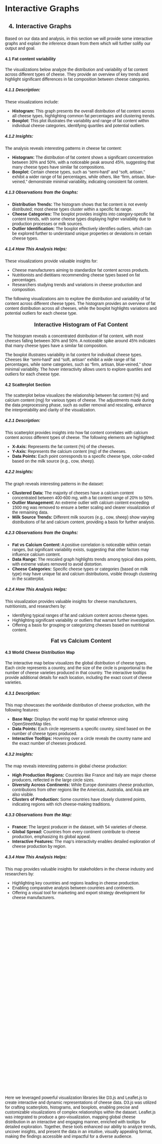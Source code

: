 # Interactive Graphs 
<html lang="en">
<head>
  <meta charset="UTF-8">
  <meta name="viewport" content="width=device-width, initial-scale=1.0">
  <title>Interactive Cheese Visualization</title>
  <script src="https://d3js.org/d3.v7.min.js"></script>
  <style>
    * {
      font-family: sans-serif;
    }
    #tooltip {
      position: absolute;
      background: white;
      border: 1px solid #ccc;
      padding: 5px;
      border-radius: 5px;
      opacity: 0;
      pointer-events: none;
    }
  </style>
</head>
<body>

<!-- Interactive Graph Section -->
<h2>4. Interactive Graphs</h2>
<p>
Based on our data and analysis, in this section we will provide some interactive graphs and explain the inference drawn from them which will further solifiy our output and goal.
</p>

<h4><b>4.1 Fat content variability</b></h4>
<p>
The visualizations below analyze the distribution and variability of fat content across different types of cheese. They provide an overview of key trends and highlight significant differences in fat composition between cheese categories.
</p>

<h5>4.1.1 Description:</h5>
<p>
These visualizations include:
</p>
<ul>
  <li><b>Histogram:</b> This graph presents the overall distribution of fat content across all cheese types, highlighting common fat percentages and clustering trends.</li>
  <li><b>Boxplot:</b> This plot illustrates the variability and range of fat content within individual cheese categories, identifying quartiles and potential outliers.</li>
</ul>

<h5>4.1.2 Insights:</h5>
<p>
The analysis reveals interesting patterns in cheese fat content:
</p>
<ul>
  <li>
    <b>Histogram:</b> The distribution of fat content shows a significant concentration between 30% and 50%, with a noticeable peak around 45%, suggesting that many cheese types have similar fat compositions.
  </li>
  <li>
    <b>Boxplot:</b> Certain cheese types, such as "semi-hard" and "soft, artisan," exhibit a wider range of fat percentages, while others, like "firm, artisan, blue-veined," demonstrate minimal variability, indicating consistent fat content.
  </li>
</ul>

<h5>4.1.3 Observations from the Graphs:</h5>
<ul>
  <li>
    <b>Distribution Trends:</b> The histogram shows that fat content is not evenly distributed; most cheese types cluster within a specific fat range.
  </li>
  <li>
    <b>Cheese Categories:</b> The boxplot provides insights into category-specific fat content trends, with some cheese types displaying higher variability due to production processes or milk sources.
  </li>
  <li>
    <b>Outlier Identification:</b> The boxplot effectively identifies outliers, which can be explored further to understand unique properties or deviations in certain cheese types.
  </li>
</ul>

<h5>4.1.4 How This Analysis Helps:</h5>
<p>
These visualizations provide valuable insights for:
</p>
<ul>
  <li>Cheese manufacturers aiming to standardize fat content across products.</li>
  <li>Nutritionists and dietitians recommending cheese types based on fat percentages.</li>
  <li>Researchers studying trends and variations in cheese production and composition.</li>
</ul>

  <!-- Text before the graphs -->
<div id="intro-text" style="margin-bottom: 20px;">
  <p>The following visualizations aim to explore the distribution and variability of fat content across different cheese types. 
  The histogram provides an overview of fat content distribution across all cheeses, while the boxplot highlights variations 
  and potential outliers for each cheese type.</p>
</div>

<!-- Histogram Section -->
<div id="fat-content-histogram-title" style="text-align: center; font-size: 18px; margin-bottom: 10px; font-weight: bold;">
  Interactive Histogram of Fat Content
</div>
<div id="fat-content-histogram"></div>
<script src="https://d3js.org/d3.v7.min.js"></script>
<script>
  // Histogram Script with Interactivity
  const fatData = [40, 50, 45, 52, 50, 12, 14, 55, 50, 45, 45, 34, 34, 34, 34, 34, 48, 33.5, 40, 45, 45, 45, 30, 46, 46, 30, 26, 8, 45, 30, 20, 54.23, 45, 25, 25, 34, 34, 34, 48, 40, 32, 43, 28.5, 22, 28, 25.22, 20, 25.5, 50, 45, 20, 43.3, 62, 50, 8, 70, 15, 39.6, 32.5, 45, 11, 45, 30, 30, 37, 54, 30, 31, 20, 43.3, 21, 50, 45, 60, 35, 25, 7, 45, 75, 40, 30, 40, 45, 27, 10, 45, 46, 50, 8, 45, 45, 20, 55, 48, 30, 26, 60, 22, 50, 45, 34.2, 45, 50, 45, 27, 50, 12, 45, 24, 45, 12, 33, 26, 28, 28, 45, 55, 40, 45, 45, 14, 5, 45, 45, 51, 14, 60, 40, 48, 15, 35, 28, 32, 38, 50, 45, 50, 26, 40, 25, 50, 27, 50, 49, 45, 30, 20, 48, 45, 45, 30, 50, 42, 48, 45, 48, 45, 34, 29.8, 50, 23, 45, 50, 45, 36, 40, 35, 50, 48, 35, 45, 27, 45, 40, 13, 50, 22, 31, 60, 12, 12, 50, 50, 45, 21, 45, 50, 37, 45, 30, 25.8, 25.4, 18.4, 26, 20.8, 50, 50, 28, 50, 60, 50, 25, 40, 50, 45, 45, 40, 50, 55, 50, 40, 45, 27, 27, 40, 45, 40, 72.7, 45, 45, 0, 30.5, 33, 18.3, 32.3, 45, 40.5, 45, 45, 60, 45, 30, 40, 45, 8, 45, 34.4, 45, 51, 48, 25, 17, 18.2, 14, 36, 48, 45, 7.8];

  const margin1 = {top: 30, right: 30, bottom: 50, left: 50},
        width1 = 600 - margin1.left - margin1.right,
        height1 = 400 - margin1.top - margin1.bottom;

  const svg1 = d3.select("#fat-content-histogram")
    .append("svg")
    .attr("width", width1 + margin1.left + margin1.right)
    .attr("height", height1 + margin1.top + margin1.bottom)
    .append("g")
    .attr("transform", `translate(${margin1.left},${margin1.top})`);

  const x1 = d3.scaleLinear().domain([d3.min(fatData), d3.max(fatData)]).range([0, width1]);
  svg1.append("g").attr("transform", `translate(0,${height1})`).call(d3.axisBottom(x1));

  const histogram = d3.histogram().value(d => d).domain(x1.domain()).thresholds(x1.ticks(20));
  const bins = histogram(fatData);

  const y1 = d3.scaleLinear().domain([0, d3.max(bins, d => d.length)]).range([height1, 0]);
  svg1.append("g").call(d3.axisLeft(y1));

  const tooltip1 = d3.select("#fat-content-histogram")
    .append("div")
    .style("opacity", 0)
    .style("position", "absolute")
    .style("background", "white")
    .style("border", "1px solid #ccc")
    .style("padding", "5px")
    .style("border-radius", "5px");

  svg1.selectAll("rect")
    .data(bins)
    .enter()
    .append("rect")
    .attr("x", d => x1(d.x0) + 1)
    .attr("y", d => y1(d.length))
    .attr("width", d => x1(d.x1) - x1(d.x0) - 1)
    .attr("height", d => height1 - y1(d.length))
    .style("fill", "#69b3a2")
    .on("mouseover", function(event, d) {
      tooltip1.style("opacity", 1)
        .html(`Range: ${d.x0.toFixed(1)} - ${d.x1.toFixed(1)}<br>Count: ${d.length}`)
        .style("left", (event.pageX + 10) + "px")
        .style("top", (event.pageY - 20) + "px");
      d3.select(this).style("fill", "#4CAF50");
    })
    .on("mouseout", function() {
      tooltip1.style("opacity", 0);
      d3.select(this).style("fill", "#69b3a2");
    });
</script>

<div id="histogram-analysis" style="margin-top: 10px;">
  <p>The histogram reveals a concentrated distribution of fat content, with most cheeses falling between 30% and 50%. 
  A noticeable spike around 45% indicates that many cheese types have a similar fat composition.</p>
</div>

<!-- Boxplot Section -->
<div id="fat-content-boxplot"></div>
<script src="https://d3js.org/d3.v7.min.js"></script>
<script>
  // Boxplot Code (unchanged)
</script>

<div id="boxplot-analysis" style="margin-top: 10px;">
  <p>The boxplot illustrates variability in fat content for individual cheese types. Cheeses like "semi-hard" and "soft, artisan" 
  exhibit a wide range of fat percentages, while some categories, such as "firm, artisan, blue-veined," show minimal variability. 
  The hover interactivity allows users to explore quartiles and outliers for each cheese type.</p>
</div>








<div id="fat-content-boxplot"></div>
<script src="https://d3js.org/d3.v7.min.js"></script>
<script>
  const cheeseData = [
  { type: "firm", fat: [45] },
  { type: "firm, artisan", fat: [31] },
  { type: "firm, artisan, blue-veined", fat: [34] },
  { type: "firm, artisan, brined", fat: [0] },
  { type: "fresh firm", fat: [20.8] },
  { type: "fresh firm, artisan", fat: [45,45] },
  { type: "fresh firm, soft-ripened", fat: [7] },
  { type: "fresh soft", fat: [25.22,45,46,24,12,40] },
  { type: "fresh soft, artisan", fat: [45,40,22,45,22,25.4,18.2,14] },
  { type: "fresh soft, hard, artisan", fat: [8] },
  { type: "fresh soft, soft-ripened", fat: [60] },
  { type: "fresh soft, whey", fat: [40] },
  { type: "hard", fat: [45,34,34,35,48,49,48,30,25,45,45,30.5,33,18.3,32.3,40,34.4] },
  { type: "hard, artisan", fat: [45,52,34,34,34,34,34,54.23,45,32,62,30,30,50,40,51,48,45,40,48,45,40,45,51,36,48] },
  { type: "hard, artisan, processed", fat: [7.8] },
  { type: "hard, processed", fat: [26] },
  { type: "hard, semi-hard", fat: [26] },
  { type: "hard, whey", fat: [30] },
  { type: "semi-firm, artisan", fat: [45,55] },
  { type: "semi-hard", fat: [40,14,40,46,46,20,15,39.6,32.5,25,34.2,48,50,45,50,30,17] },
  { type: "semi-hard, artisan", fat: [48,50,33,45,30,29.8,50,50,35,50,50,50,45,18.4,50,50,40,45,40.5,45,8] },
  { type: "semi-hard, artisan, smear-ripened", fat: [45,45] },
  { type: "semi-hard, blue-veined", fat: [8] },
  { type: "semi-hard, brined", fat: [45] },
  { type: "semi-hard, processed", fat: [50] },
  { type: "semi-hard, soft-ripened", fat: [55] },
  { type: "semi-soft", fat: [12,33.5,48,28,25.5,50,45,50,8,50,14,50,40,72.7,45,45] },
  { type: "semi-soft, artisan", fat: [25,45,11,40,45,20,45,45,28,5,40,23,40,45,25] },
  { type: "semi-soft, artisan, brined", fat: [50,45] },
  { type: "semi-soft, artisan, soft-ripened", fat: [26] },
  { type: "semi-soft, blue-veined", fat: [50,27] },
  { type: "semi-soft, brined", fat: [25,45] },
  { type: "semi-soft, firm", fat: [30] },
  { type: "semi-soft, processed", fat: [30,43,31,45] },
  { type: "semi-soft, smear-ripened", fat: [50,42] },
  { type: "semi-soft, soft-ripened", fat: [45,13,28] },
  { type: "semi-soft, whey", fat: [20,27,36] },
  { type: "soft", fat: [55,20,45,43.3,21,45,12,35,32,38,50,50,25,50,50,30,20,45,50,45] },
  { type: "soft, artisan", fat: [45,28.5,20,50,75,22,45,45,45,45,14,40,15,45,45,48,45,50,45,45,45,48] },
  { type: "soft, artisan, blue-veined", fat: [34,45,50] },
  { type: "soft, artisan, brined", fat: [45] },
  { type: "soft, artisan, smear-ripened", fat: [12] },
  { type: "soft, artisan, soft-ripened", fat: [10,27,28,45,35,12,27] },
  { type: "soft, blue-veined", fat: [43.3,30,37,54,60,60,37,40,60] },
  { type: "soft, brined", fat: [21,55] },
  { type: "soft, processed", fat: [60,45] },
  { type: "soft, semi-soft, artisan", fat: [50] },
  { type: "soft, semi-soft, soft-ripened", fat: [50] },
  { type: "soft, soft-ripened", fat: [70,30,30,60,26,28,27,27,26] },
  { type: "NA", fat: [25.8] }
];

  const boxData = cheeseData.map(d => {
    const sorted = d.fat.sort(d3.ascending);
    const q1 = d3.quantile(sorted, 0.25);
    const median = d3.quantile(sorted, 0.5);
    const q3 = d3.quantile(sorted, 0.75);
    const iqr = q3 - q1;
    const lowerFence = q1 - 1.5 * iqr;
    const upperFence = q3 + 1.5 * iqr;
    return {
      type: d.type,
      q1,
      median,
      q3,
      lowerFence,
      upperFence,
    };
  });

  const margin = { top: 30, right: 30, bottom: 100, left: 50 },
        width = 700 - margin.left - margin.right,
        height = 400 - margin.top - margin.bottom;

  const svg = d3.select("#fat-content-boxplot")
    .append("svg")
    .attr("width", width + margin.left + margin.right)
    .attr("height", height + margin.top + margin.bottom)
    .append("g")
    .attr("transform", `translate(${margin.left},${margin.top})`);

  const x = d3.scaleBand()
    .domain(boxData.map(d => d.type))
    .range([0, width])
    .padding(0.2);

  const y = d3.scaleLinear()
    .domain([0, d3.max(boxData, d => d.upperFence)])
    .range([height, 0]);

  svg.append("g")
    .attr("transform", `translate(0,${height})`)
    .call(d3.axisBottom(x))
    .selectAll("text")
    .attr("transform", "rotate(-45)")
    .style("text-anchor", "end");

  svg.append("g").call(d3.axisLeft(y));

  const tooltip = d3.select("#fat-content-boxplot")
    .append("div")
    .style("opacity", 0)
    .style("position", "absolute")
    .style("background", "white")
    .style("border", "1px solid #ccc")
    .style("padding", "5px")
    .style("border-radius", "5px");

  boxData.forEach(d => {
    const center = x(d.type) + x.bandwidth() / 2;

    // Vertical line (whisker)
    svg.append("line")
      .attr("x1", center)
      .attr("x2", center)
      .attr("y1", y(d.lowerFence))
      .attr("y2", y(d.upperFence))
      .style("stroke", "black");

    // Box
    svg.append("rect")
      .attr("x", x(d.type))
      .attr("y", y(d.q3))
      .attr("width", x.bandwidth())
      .attr("height", y(d.q1) - y(d.q3))
      .style("fill", "#69b3a2")
      .on("mouseover", function(event) {
        tooltip.style("opacity", 1)
          .html(`Type: ${d.type}<br>Q1: ${d.q1}<br>Median: ${d.median}<br>Q3: ${d.q3}`)
          .style("left", (event.pageX + 10) + "px")
          .style("top", (event.pageY - 20) + "px");
        d3.select(this).style("fill", "#4CAF50");
      })
      .on("mouseout", function() {
        tooltip.style("opacity", 0);
        d3.select(this).style("fill", "#69b3a2");
      });
  });

  // Title
  svg.append("text")
    .attr("x", width / 2)
    .attr("y", -10)
    .attr("text-anchor", "middle")
    .style("font-size", "16px")
    .style("font-family", "Arial")
    .text("Fat Content by Cheese Type");
</script>





<!-- Scatterplot Section -->


<!-- Interactive Graph Section -->
<h4><b>4.2 Scatterplot Section</b></h4>
<p>
The scatterplot below visualizes the relationship between fat content (%) and calcium content (mg) for various types of cheese. The adjustments made during the data preprocessing phase, such as outlier removal and rescaling, enhance the interpretability and clarity of the visualization.
</p>

<h5>4.2.1 Description:</h5>
<p>
This scatterplot provides insights into how fat content correlates with calcium content across different types of cheese. The following elements are highlighted:
</p>
<ul>
  <li><b>X-Axis:</b> Represents the fat content (%) of the cheeses.</li>
  <li><b>Y-Axis:</b> Represents the calcium content (mg) of the cheeses.</li>
  <li><b>Data Points:</b> Each point corresponds to a specific cheese type, color-coded based on the milk source (e.g., cow, sheep).</li>
</ul>

<h5>4.2.2 Insights:</h5>
<p>
The graph reveals interesting patterns in the dataset:
</p>
<ul>
  <li>
    <b>Clustered Data:</b> The majority of cheeses have a calcium content concentrated between 400-600 mg, with a fat content range of 20% to 50%.
  </li>
  <li>
    <b>Outlier Management:</b> An extreme outlier with calcium content exceeding 1500 mg was removed to ensure a better scaling and clearer visualization of the remaining data.
  </li>
  <li>
    <b>Milk Source Trends:</b> Different milk sources (e.g., cow, sheep) show varying distributions of fat and calcium content, providing a basis for further analysis.
  </li>
</ul>

<h5>4.2.3 Observations from the Graphs:</h5>
<ul>
  <li>
    <b>Fat vs Calcium Content:</b> A positive correlation is noticeable within certain ranges, but significant variability exists, suggesting that other factors may influence calcium content.
  </li>
  <li>
    <b>Data Range:</b> The rescaled graph highlights trends among typical data points, with extreme values removed to avoid distortion.
  </li>
  <li>
    <b>Cheese Categories:</b> Specific cheese types or categories (based on milk type) may have unique fat and calcium distributions, visible through clustering in the scatterplot.
  </li>
</ul>

<h5>4.2.4 How This Analysis Helps:</h5>
<p>
This visualization provides valuable insights for cheese manufacturers, nutritionists, and researchers by:
</p>
<ul>
  <li>Identifying typical ranges of fat and calcium content across cheese types.</li>
  <li>Highlighting significant variability or outliers that warrant further investigation.</li>
  <li>Offering a basis for grouping or categorizing cheeses based on nutritional content.</li>
</ul>


<div id="fat-vs-calcium-scatterplot-title" style="text-align: center; font-size: 18px; margin-bottom: 10px; font-weight: bold;">
  Fat vs Calcium Content
</div>
<div id="fat-vs-calcium-scatterplot"></div>
<script>

  console.log("Script is running. scatter plot"); // Debugging step 1
  const scatterData = [
  {
    "cheese": "Abbaye de Belval",
    "fat_content": 40,
    "calcium_content": 469,
    "milk": "cow"
  },
  {
    "cheese": "Abbaye du Mont des Cats",
    "fat_content": 50,
    "calcium_content": 469,
    "milk": "cow"
  },
  {
    "cheese": "Abertam",
    "fat_content": 45,
    "calcium_content": 469,
    "milk": "sheep"
  },
  {
    "cheese": "Acorn",
    "fat_content": 52,
    "calcium_content": 469,
    "milk": "sheep"
  },
  {
    "cheese": "Adelost",
    "fat_content": 50,
    "calcium_content": 469,
    "milk": "cow"
  },
  {
    "cheese": "ADL Brick Cheese",
    "fat_content": 12,
    "calcium_content": 469,
    "milk": "cow"
  },
  {
    "cheese": "ADL Mild Cheddar",
    "fat_content": 14,
    "calcium_content": 469,
    "milk": "cow"
  },
  {
    "cheese": "Affidelice au Chablis",
    "fat_content": 55,
    "calcium_content": 26,
    "milk": "cow"
  },
  {
    "cheese": "Aisy Cendre",
    "fat_content": 50,
    "calcium_content": 469,
    "milk": "cow"
  },
  {
    "cheese": "Allgauer Emmentaler",
    "fat_content": 45,
    "calcium_content": 469,
    "milk": "cow"
  },
  {
    "cheese": "Allium Piper",
    "fat_content": 45,
    "calcium_content": 469,
    "milk": "goat"
  },
  {
    "cheese": "Alma Vorarlberger Alpkäse (3-5 months)",
    "fat_content": 34,
    "calcium_content": 469,
    "milk": "cow"
  },
  {
    "cheese": "Alma Vorarlberger Alpkäse (6-9 months)",
    "fat_content": 34,
    "calcium_content": 469,
    "milk": "cow"
  },
  {
    "cheese": "Alma Vorarlberger Bergkäse (10 months)",
    "fat_content": 34,
    "calcium_content": 469,
    "milk": "cow"
  },
  {
    "cheese": "Alma Vorarlberger Bergkäse (12 months)",
    "fat_content": 34,
    "calcium_content": 469,
    "milk": "cow"
  },
  {
    "cheese": "Alma Vorarlberger Bergkäse (6 months)",
    "fat_content": 34,
    "calcium_content": 469,
    "milk": "cow"
  },
  {
    "cheese": "Alps Rebel",
    "fat_content": 48,
    "calcium_content": 469,
    "milk": "cow"
  },
  {
    "cheese": "Alta Badia",
    "fat_content": 33.5,
    "calcium_content": 469,
    "milk": "cow"
  },
  {
    "cheese": "Alverca",
    "fat_content": 40,
    "calcium_content": 469,
    "milk": "goat, sheep"
  },
  {
    "cheese": "Amarelo de Beira Baixa",
    "fat_content": 45,
    "calcium_content": 469,
    "milk": "goat, sheep"
  },
  {
    "cheese": "Ami du Chambertin",
    "fat_content": 45,
    "calcium_content": 469,
    "milk": "cow"
  },
  {
    "cheese": "Amou",
    "fat_content": 45,
    "calcium_content": 469,
    "milk": "sheep"
  },
  {
    "cheese": "Amul Emmental",
    "fat_content": 46,
    "calcium_content": 488,
    "milk": "cow"
  },
  {
    "cheese": "Amul Gouda",
    "fat_content": 46,
    "calcium_content": 492,
    "milk": "cow"
  },
  {
    "cheese": "Amul Pizza Mozzarella Cheese",
    "fat_content": 30,
    "calcium_content": 492,
    "milk": "cow"
  },
  {
    "cheese": "Amul Processed Cheese",
    "fat_content": 26,
    "calcium_content": 343,
    "milk": "cow, water buffalo"
  },
  {
    "cheese": "Anari",
    "fat_content": 8,
    "calcium_content": 469,
    "milk": "goat, sheep"
  },
  {
    "cheese": "Anneau du Vic-Bilh",
    "fat_content": 45,
    "calcium_content": 469,
    "milk": "goat"
  },
  {
    "cheese": "Anthotyro",
    "fat_content": 30,
    "calcium_content": 318,
    "milk": "goat, sheep"
  },
  {
    "cheese": "Anthotyro Fresco",
    "fat_content": 20,
    "calcium_content": 469,
    "milk": "goat, sheep"
  },
  {
    "cheese": "Appleby's Double Gloucester",
    "fat_content": 54.23,
    "calcium_content": 469,
    "milk": "cow"
  },
  {
    "cheese": "Ardi Gasna",
    "fat_content": 45,
    "calcium_content": 469,
    "milk": "sheep"
  },
  {
    "cheese": "Ardrahan",
    "fat_content": 25,
    "calcium_content": 469,
    "milk": "cow"
  },
  {
    "cheese": "Aromes au Gene de Marc",
    "fat_content": 25,
    "calcium_content": 469,
    "milk": "cow, goat"
  },
  {
    "cheese": "Arådalen",
    "fat_content": 34,
    "calcium_content": 469,
    "milk": "cow"
  },
  {
    "cheese": "Asiago DOP",
    "fat_content": 34,
    "calcium_content": 469,
    "milk": "cow"
  },
  {
    "cheese": "Asiago d’Allevo DOP",
    "fat_content": 34,
    "calcium_content": 469,
    "milk": "cow"
  },
  {
    "cheese": "Asiago Pressato DOP",
    "fat_content": 48,
    "calcium_content": 469,
    "milk": "cow"
  },
  {
    "cheese": "Autun",
    "fat_content": 40,
    "calcium_content": 469,
    "milk": "cow, goat"
  },
  {
    "cheese": "Avonlea Clothbound Cheddar",
    "fat_content": 32,
    "calcium_content": 469,
    "milk": "cow"
  },
  {
    "cheese": "Baby Swiss",
    "fat_content": 43,
    "calcium_content": 469,
    "milk": "cow"
  },
  {
    "cheese": "Baguette Laonnaise",
    "fat_content": 28.5,
    "calcium_content": 469,
    "milk": "cow"
  },
  {
    "cheese": "Baladi",
    "fat_content": 22,
    "calcium_content": 469,
    "milk": "cow, goat, sheep"
  },
  {
    "cheese": "Baluchon",
    "fat_content": 28,
    "calcium_content": 469,
    "milk": "cow"
  },
  {
    "cheese": "Barambah Organics Marinated Feta",
    "fat_content": 25.22,
    "calcium_content": 469,
    "milk": "cow"
  },
  {
    "cheese": "Barberey",
    "fat_content": 20,
    "calcium_content": 469,
    "milk": "cow"
  },
  {
    "cheese": "Basils Original Rauchkäse",
    "fat_content": 25.5,
    "calcium_content": 700,
    "milk": "cow"
  },
  {
    "cheese": "Baskeriu",
    "fat_content": 50,
    "calcium_content": 469,
    "milk": "sheep"
  },
  {
    "cheese": "Bassigny au porto",
    "fat_content": 45,
    "calcium_content": 469,
    "milk": "cow"
  },
  {
    "cheese": "Batzos",
    "fat_content": 20,
    "calcium_content": 469,
    "milk": "goat, sheep"
  },
  {
    "cheese": "Bavaria blu",
    "fat_content": 43.3,
    "calcium_content": 450,
    "milk": "cow"
  },
  {
    "cheese": "Bavarian Bergkase",
    "fat_content": 62,
    "calcium_content": 469,
    "milk": "cow"
  },
  {
    "cheese": "Beaumont",
    "fat_content": 50,
    "calcium_content": 469,
    "milk": "cow"
  },
  {
    "cheese": "Beemster 2% Milk",
    "fat_content": 8,
    "calcium_content": 469,
    "milk": "cow"
  },
  {
    "cheese": "Belletoile",
    "fat_content": 70,
    "calcium_content": 469,
    "milk": "cow"
  },
  {
    "cheese": "Bergues",
    "fat_content": 15,
    "calcium_content": 469,
    "milk": "cow"
  },
  {
    "cheese": "Bettine Bleu",
    "fat_content": 39.6,
    "calcium_content": 469,
    "milk": "goat"
  },
  {
    "cheese": "Bianco",
    "fat_content": 32.5,
    "calcium_content": 725,
    "milk": "cow"
  },
  {
    "cheese": "Bica de Queijo",
    "fat_content": 45,
    "calcium_content": 469,
    "milk": "cow, goat, sheep"
  },
  {
    "cheese": "Bijou",
    "fat_content": 11,
    "calcium_content": 469,
    "milk": "goat"
  },
  {
    "cheese": "Bishop Kennedy",
    "fat_content": 45,
    "calcium_content": 469,
    "milk": "cow"
  },
  {
    "cheese": "Blenda",
    "fat_content": 30,
    "calcium_content": 469,
    "milk": "cow, sheep"
  },
  {
    "cheese": "Bleu de Laqueuille",
    "fat_content": 30,
    "calcium_content": 469,
    "milk": "cow"
  },
  {
    "cheese": "Bleubry",
    "fat_content": 37,
    "calcium_content": 469,
    "milk": "cow"
  },
  {
    "cheese": "Blu Della Casera",
    "fat_content": 54,
    "calcium_content": 469,
    "milk": "cow, sheep"
  },
  {
    "cheese": "Boeren-Leidse met sleutels",
    "fat_content": 30,
    "calcium_content": 469,
    "milk": "cow"
  },
  {
    "cheese": "Boivin Marbled Cheddar",
    "fat_content": 31,
    "calcium_content": 469,
    "milk": "cow"
  },
  {
    "cheese": "Bonchester",
    "fat_content": 20,
    "calcium_content": 469,
    "milk": "cow"
  },
  {
    "cheese": "Bonifaz",
    "fat_content": 43.3,
    "calcium_content": 430,
    "milk": "cow"
  },
  {
    "cheese": "Bonne Bouche",
    "fat_content": 21,
    "calcium_content": 469,
    "milk": "goat"
  },
  {
    "cheese": "Bougon",
    "fat_content": 50,
    "calcium_content": 469,
    "milk": "goat"
  },
  {
    "cheese": "Boulette d'Avesnes",
    "fat_content": 45,
    "calcium_content": 469,
    "milk": "cow"
  },
  {
    "cheese": "Boursin",
    "fat_content": 60,
    "calcium_content": 469,
    "milk": "cow"
  },
  {
    "cheese": "Bra Duro DOP",
    "fat_content": 35,
    "calcium_content": 469,
    "milk": "cow"
  },
  {
    "cheese": "Braudostur",
    "fat_content": 25,
    "calcium_content": 469,
    "milk": "cow"
  },
  {
    "cheese": "Breakfast Cheese",
    "fat_content": 7,
    "calcium_content": 90,
    "milk": "cow"
  },
  {
    "cheese": "Brie de Melun",
    "fat_content": 45,
    "calcium_content": 469,
    "milk": "cow"
  },
  {
    "cheese": "Brillat-Savarin",
    "fat_content": 75,
    "calcium_content": 469,
    "milk": "cow"
  },
  {
    "cheese": "Brin",
    "fat_content": 40,
    "calcium_content": 469,
    "milk": "cow"
  },
  {
    "cheese": "Brise du Matin",
    "fat_content": 30,
    "calcium_content": 469,
    "milk": "cow"
  },
  {
    "cheese": "Brocciu",
    "fat_content": 40,
    "calcium_content": 469,
    "milk": "goat, sheep"
  },
  {
    "cheese": "Bruder Basil",
    "fat_content": 45,
    "calcium_content": 469,
    "milk": "cow"
  },
  {
    "cheese": "Brunost",
    "fat_content": 27,
    "calcium_content": 360,
    "milk": "cow, goat"
  },
  {
    "cheese": "Bucheret",
    "fat_content": 10,
    "calcium_content": 469,
    "milk": "goat"
  },
  {
    "cheese": "Buchette d'Anjou",
    "fat_content": 45,
    "calcium_content": 469,
    "milk": "goat"
  },
  {
    "cheese": "Burgos",
    "fat_content": 46,
    "calcium_content": 469,
    "milk": "cow, sheep"
  },
  {
    "cheese": "Butterkase",
    "fat_content": 50,
    "calcium_content": 469,
    "milk": "cow"
  },
  {
    "cheese": "Buttermilk Blue",
    "fat_content": 8,
    "calcium_content": 469,
    "milk": "cow"
  },
  {
    "cheese": "Buxton Blue",
    "fat_content": 45,
    "calcium_content": 469,
    "milk": "cow"
  },
  {
    "cheese": "Bûchette à la Sarriette",
    "fat_content": 45,
    "calcium_content": 469,
    "milk": "goat"
  },
  {
    "cheese": "Cacio De Roma®",
    "fat_content": 20,
    "calcium_content": 469,
    "milk": "sheep"
  },
  {
    "cheese": "Cacio di Bosco al Tartufo",
    "fat_content": 55,
    "calcium_content": 469,
    "milk": "cow, sheep"
  },
  {
    "cheese": "Caerphilly",
    "fat_content": 48,
    "calcium_content": 469,
    "milk": "cow"
  },
  {
    "cheese": "Camembert des Camarades",
    "fat_content": 30,
    "calcium_content": 469,
    "milk": "cow"
  },
  {
    "cheese": "Caprano",
    "fat_content": 26,
    "calcium_content": 469,
    "milk": "goat"
  },
  {
    "cheese": "Caprice des Dieux",
    "fat_content": 60,
    "calcium_content": 469,
    "milk": "cow"
  },
  {
    "cheese": "Caravane",
    "fat_content": 22,
    "calcium_content": 469,
    "milk": "camel"
  },
  {
    "cheese": "Carrot Rebel",
    "fat_content": 50,
    "calcium_content": 469,
    "milk": "cow"
  },
  {
    "cheese": "Casciotta di Urbino",
    "fat_content": 45,
    "calcium_content": 469,
    "milk": "cow, sheep"
  },
  {
    "cheese": "Castelmagno",
    "fat_content": 34.2,
    "calcium_content": 4768,
    "milk": "cow, goat, sheep"
  },
  {
    "cheese": "Castelo Branco",
    "fat_content": 45,
    "calcium_content": 469,
    "milk": "goat, sheep"
  },
  {
    "cheese": "Cave Rebel",
    "fat_content": 50,
    "calcium_content": 469,
    "milk": "cow"
  },
  {
    "cheese": "Cendre d'Olivet",
    "fat_content": 45,
    "calcium_content": 469,
    "milk": "cow"
  },
  {
    "cheese": "Cendré des Prés",
    "fat_content": 27,
    "calcium_content": 469,
    "milk": "cow"
  },
  {
    "cheese": "Chaumes",
    "fat_content": 50,
    "calcium_content": 469,
    "milk": "cow"
  },
  {
    "cheese": "Chavroux",
    "fat_content": 12,
    "calcium_content": 469,
    "milk": "goat"
  },
  {
    "cheese": "Chevrotin des Aravis",
    "fat_content": 45,
    "calcium_content": 469,
    "milk": "goat"
  },
  {
    "cheese": "Chèvre des neiges",
    "fat_content": 24,
    "calcium_content": 469,
    "milk": "cow, goat"
  },
  {
    "cheese": "Civray",
    "fat_content": 45,
    "calcium_content": 469,
    "milk": "goat"
  },
  {
    "cheese": "ColoRouge",
    "fat_content": 12,
    "calcium_content": 469,
    "milk": "cow"
  },
  {
    "cheese": "Colston Bassett Stilton",
    "fat_content": 33,
    "calcium_content": 469,
    "milk": "cow"
  },
  {
    "cheese": "Comox Brie",
    "fat_content": 26,
    "calcium_content": 469,
    "milk": "cow"
  },
  {
    "cheese": "Comox Camembert",
    "fat_content": 28,
    "calcium_content": 469,
    "milk": "cow"
  },
  {
    "cheese": "Comtomme",
    "fat_content": 28,
    "calcium_content": 469,
    "milk": "cow"
  },
  {
    "cheese": "Cooleney",
    "fat_content": 45,
    "calcium_content": 469,
    "milk": "cow"
  },
  {
    "cheese": "Coquetdale",
    "fat_content": 55,
    "calcium_content": 469,
    "milk": "cow"
  },
  {
    "cheese": "Corleggy",
    "fat_content": 40,
    "calcium_content": 469,
    "milk": "goat"
  },
  {
    "cheese": "Cornish Pepper",
    "fat_content": 45,
    "calcium_content": 469,
    "milk": "cow"
  },
  {
    "cheese": "Cotherstone",
    "fat_content": 45,
    "calcium_content": 469,
    "milk": "cow"
  },
  {
    "cheese": "Cougar Gold",
    "fat_content": 14,
    "calcium_content": 469,
    "milk": "cow"
  },
  {
    "cheese": "Cracked Pepper Chevre",
    "fat_content": 5,
    "calcium_content": 469,
    "milk": "goat"
  },
  {
    "cheese": "Crayeux de Roncq",
    "fat_content": 45,
    "calcium_content": 469,
    "milk": "cow"
  },
  {
    "cheese": "Cream Havarti",
    "fat_content": 45,
    "calcium_content": 469,
    "milk": "cow"
  },
  {
    "cheese": "Cremig Extra Würzig, Bergkäse Aus Dem Schweizer Jura",
    "fat_content": 51,
    "calcium_content": 469,
    "milk": "cow"
  },
  {
    "cheese": "Cremont",
    "fat_content": 14,
    "calcium_content": 469,
    "milk": "cow, goat"
  },
  {
    "cheese": "CréMonté",
    "fat_content": 60,
    "calcium_content": 469,
    "milk": "cow"
  },
  {
    "cheese": "Cure Nantais",
    "fat_content": 40,
    "calcium_content": 469,
    "milk": "cow"
  },
  {
    "cheese": "Curworthy",
    "fat_content": 48,
    "calcium_content": 469,
    "milk": "cow"
  },
  {
    "cheese": "La Bonaparte",
    "fat_content": 28,
    "calcium_content": 469,
    "milk": "cow"
  },
  {
    "cheese": "La Sauvagine",
    "fat_content": 32,
    "calcium_content": 469,
    "milk": "cow"
  },
  {
    "cheese": "La Sauvagine Réserve",
    "fat_content": 38,
    "calcium_content": 469,
    "milk": "cow"
  },
  {
    "cheese": "La Serena",
    "fat_content": 50,
    "calcium_content": 469,
    "milk": "sheep"
  },
  {
    "cheese": "La Taupiniere",
    "fat_content": 45,
    "calcium_content": 469,
    "milk": "goat"
  },
  {
    "cheese": "Lajta",
    "fat_content": 50,
    "calcium_content": 469,
    "milk": "cow"
  },
  {
    "cheese": "Le Brebiou",
    "fat_content": 26,
    "calcium_content": 469,
    "milk": "sheep"
  },
  {
    "cheese": "Le Brin",
    "fat_content": 40,
    "calcium_content": 469,
    "milk": "cow"
  },
  {
    "cheese": "Le Cendrillon",
    "fat_content": 25,
    "calcium_content": 469,
    "milk": "goat"
  },
  {
    "cheese": "Le Chevrot",
    "fat_content": 50,
    "calcium_content": 469,
    "milk": "goat"
  },
  {
    "cheese": "Le Double Joie",
    "fat_content": 27,
    "calcium_content": 469,
    "milk": "cow, goat"
  },
  {
    "cheese": "Le Fium Orbo",
    "fat_content": 50,
    "calcium_content": 469,
    "milk": "goat, sheep"
  },
  {
    "cheese": "Le Gruyère AOP",
    "fat_content": 49,
    "calcium_content": 469,
    "milk": "cow"
  },
  {
    "cheese": "Le Lacandou",
    "fat_content": 45,
    "calcium_content": 469,
    "milk": "sheep"
  },
  {
    "cheese": "Leafield",
    "fat_content": 48,
    "calcium_content": 469,
    "milk": "sheep"
  },
  {
    "cheese": "Lebbene",
    "fat_content": 45,
    "calcium_content": 469,
    "milk": "goat, sheep"
  },
  {
    "cheese": "Lemon Myrtle Chevre",
    "fat_content": 45,
    "calcium_content": 469,
    "milk": "goat"
  },
  {
    "cheese": "Leyden",
    "fat_content": 30,
    "calcium_content": 469,
    "milk": "cow"
  },
  {
    "cheese": "Liliputas",
    "fat_content": 50,
    "calcium_content": 469,
    "milk": "cow"
  },
  {
    "cheese": "Limburger",
    "fat_content": 42,
    "calcium_content": 497,
    "milk": "cow"
  },
  {
    "cheese": "Little Rydings",
    "fat_content": 48,
    "calcium_content": 469,
    "milk": "sheep"
  },
  {
    "cheese": "Llanglofan Farmhouse",
    "fat_content": 45,
    "calcium_content": 469,
    "milk": "cow"
  },
  {
    "cheese": "Loch Arthur Farmhouse",
    "fat_content": 48,
    "calcium_content": 469,
    "milk": "cow"
  },
  {
    "cheese": "Maasdam",
    "fat_content": 45,
    "calcium_content": 469,
    "milk": "cow"
  },
  {
    "cheese": "Magna",
    "fat_content": 34,
    "calcium_content": 469,
    "milk": "cow"
  },
  {
    "cheese": "Maisie's Kebbuck",
    "fat_content": 29.8,
    "calcium_content": 469,
    "milk": "cow"
  },
  {
    "cheese": "Malvern",
    "fat_content": 50,
    "calcium_content": 469,
    "milk": "sheep"
  },
  {
    "cheese": "Mamirolle",
    "fat_content": 23,
    "calcium_content": 469,
    "milk": "cow"
  },
  {
    "cheese": "Mandolin",
    "fat_content": 45,
    "calcium_content": 469,
    "milk": "cow"
  },
  {
    "cheese": "Mango Rebel",
    "fat_content": 50,
    "calcium_content": 469,
    "milk": "cow"
  },
  {
    "cheese": "Manon",
    "fat_content": 45,
    "calcium_content": 469,
    "milk": "goat"
  },
  {
    "cheese": "Manouri",
    "fat_content": 36,
    "calcium_content": 469,
    "milk": "goat, sheep"
  },
  {
    "cheese": "Manur",
    "fat_content": 40,
    "calcium_content": 469,
    "milk": "cow, sheep"
  },
  {
    "cheese": "Maribo",
    "fat_content": 35,
    "calcium_content": 469,
    "milk": "cow"
  },
  {
    "cheese": "Matocq",
    "fat_content": 50,
    "calcium_content": 469,
    "milk": "cow, sheep"
  },
  {
    "cheese": "Mature Wensleydale",
    "fat_content": 48,
    "calcium_content": 469,
    "milk": "cow"
  },
  {
    "cheese": "McLaren",
    "fat_content": 35,
    "calcium_content": 469,
    "milk": "cow"
  },
  {
    "cheese": "Mihalic Peynir",
    "fat_content": 45,
    "calcium_content": 469,
    "milk": "sheep"
  },
  {
    "cheese": "Milawa Brie",
    "fat_content": 27,
    "calcium_content": 469,
    "milk": "cow"
  },
  {
    "cheese": "Milleens",
    "fat_content": 45,
    "calcium_content": 469,
    "milk": "cow"
  },
  {
    "cheese": "Minas cheese",
    "fat_content": 40,
    "calcium_content": 469,
    "milk": "cow"
  },
  {
    "cheese": "MitiCaña® de Oveja",
    "fat_content": 13,
    "calcium_content": 469,
    "milk": "sheep"
  },
  {
    "cheese": "Mladi Trapist",
    "fat_content": 50,
    "calcium_content": 469,
    "milk": "cow"
  },
  {
    "cheese": "Monet",
    "fat_content": 22,
    "calcium_content": 469,
    "milk": "goat"
  },
  {
    "cheese": "Mont St-Benoît",
    "fat_content": 31,
    "calcium_content": 469,
    "milk": "cow"
  },
  {
    "cheese": "Montsalvat",
    "fat_content": 60,
    "calcium_content": 469,
    "milk": "cow"
  },
  {
    "cheese": "Moose",
    "fat_content": 12,
    "calcium_content": 469,
    "milk": "moose"
  },
  {
    "cheese": "MouCo Truffello",
    "fat_content": 12,
    "calcium_content": 469,
    "milk": "cow"
  },
  {
    "cheese": "Mountain Herbs Rebel",
    "fat_content": 50,
    "calcium_content": 469,
    "milk": "cow"
  },
  {
    "cheese": "Mountain Rebel",
    "fat_content": 50,
    "calcium_content": 469,
    "milk": "cow"
  },
  {
    "cheese": "Mozzarella (Australian)",
    "fat_content": 45,
    "calcium_content": 469,
    "milk": "cow, water buffalo"
  },
  {
    "cheese": "Mozzarella di Bufala DOP",
    "fat_content": 21,
    "calcium_content": 469,
    "milk": "water buffalo"
  },
  {
    "cheese": "Murol",
    "fat_content": 45,
    "calcium_content": 469,
    "milk": "cow"
  },
  {
    "cheese": "Mycella",
    "fat_content": 50,
    "calcium_content": 469,
    "milk": "cow"
  },
  {
    "cheese": "Météorite",
    "fat_content": 37,
    "calcium_content": 469,
    "milk": "cow"
  },
  {
    "cheese": "P'tit Basque",
    "fat_content": 45,
    "calcium_content": 469,
    "milk": "sheep"
  },
  {
    "cheese": "Pacific Rock",
    "fat_content": 30,
    "calcium_content": 469,
    "milk": "cow"
  },
  {
    "cheese": "Paesanella Buffalo Mozzarella",
    "fat_content": 25.8,
    "calcium_content": 469,
    "milk": "buffalo, cow"
  },
  {
    "cheese": "Paesanella Burrata",
    "fat_content": 25.4,
    "calcium_content": 469,
    "milk": "cow"
  },
  {
    "cheese": "Paesanella Fresco",
    "fat_content": 18.4,
    "calcium_content": 469,
    "milk": "cow"
  },
  {
    "cheese": "Paillot de Chèvre",
    "fat_content": 26,
    "calcium_content": 469,
    "milk": "goat"
  },
  {
    "cheese": "Paneer",
    "fat_content": 20.8,
    "calcium_content": 208,
    "milk": "cow, water buffalo"
  },
  {
    "cheese": "Pannerone",
    "fat_content": 50,
    "calcium_content": 469,
    "milk": "cow"
  },
  {
    "cheese": "Paprika Rebel",
    "fat_content": 50,
    "calcium_content": 469,
    "milk": "cow"
  },
  {
    "cheese": "Passendale",
    "fat_content": 28,
    "calcium_content": 469,
    "milk": "cow"
  },
  {
    "cheese": "Pate de Fromage",
    "fat_content": 50,
    "calcium_content": 469,
    "milk": "goat, sheep"
  },
  {
    "cheese": "Pave d'Affinois",
    "fat_content": 60,
    "calcium_content": 469,
    "milk": "cow"
  },
  {
    "cheese": "Pave d'Auge",
    "fat_content": 50,
    "calcium_content": 469,
    "milk": "cow"
  },
  {
    "cheese": "Peau Rouge",
    "fat_content": 25,
    "calcium_content": 469,
    "milk": "cow"
  },
  {
    "cheese": "Pecorino in Walnut Leaves",
    "fat_content": 40,
    "calcium_content": 469,
    "milk": "sheep"
  },
  {
    "cheese": "Peekskill Pyramid",
    "fat_content": 50,
    "calcium_content": 469,
    "milk": "cow"
  },
  {
    "cheese": "Pelardon des Corbieres",
    "fat_content": 45,
    "calcium_content": 469,
    "milk": "goat"
  },
  {
    "cheese": "Penbryn",
    "fat_content": 45,
    "calcium_content": 469,
    "milk": "cow"
  },
  {
    "cheese": "Pencarreg",
    "fat_content": 40,
    "calcium_content": 469,
    "milk": "cow"
  },
  {
    "cheese": "Pepper Rebel",
    "fat_content": 50,
    "calcium_content": 469,
    "milk": "cow"
  },
  {
    "cheese": "Petida",
    "fat_content": 55,
    "calcium_content": 190,
    "milk": "cow"
  },
  {
    "cheese": "Petit Pardou",
    "fat_content": 50,
    "calcium_content": 469,
    "milk": "cow"
  },
  {
    "cheese": "Petit-Suisse",
    "fat_content": 40,
    "calcium_content": 469,
    "milk": "cow"
  },
  {
    "cheese": "Picobello",
    "fat_content": 45,
    "calcium_content": 469,
    "milk": "cow"
  },
  {
    "cheese": "Pied-de-vent",
    "fat_content": 27,
    "calcium_content": 469,
    "milk": "cow"
  },
  {
    "cheese": "Pizy",
    "fat_content": 27,
    "calcium_content": 469,
    "milk": "cow"
  },
  {
    "cheese": "Podhalanski",
    "fat_content": 40,
    "calcium_content": 469,
    "milk": "cow, sheep"
  },
  {
    "cheese": "Pompeii",
    "fat_content": 45,
    "calcium_content": 469,
    "milk": "cow"
  },
  {
    "cheese": "Port Nicholson",
    "fat_content": 40,
    "calcium_content": 469,
    "milk": "cow"
  },
  {
    "cheese": "Port-Salut",
    "fat_content": 72.7,
    "calcium_content": 469,
    "milk": "cow"
  },
  {
    "cheese": "Pourly",
    "fat_content": 45,
    "calcium_content": 469,
    "milk": "goat"
  },
  {
    "cheese": "Prastost",
    "fat_content": 45,
    "calcium_content": 469,
    "milk": "cow"
  },
  {
    "cheese": "President Fat Free Feta",
    "fat_content": 0,
    "calcium_content": 30,
    "milk": "cow"
  },
  {
    "cheese": "Prima Donna fino",
    "fat_content": 30.5,
    "calcium_content": 921,
    "milk": "cow"
  },
  {
    "cheese": "Prima Donna leggero",
    "fat_content": 18.3,
    "calcium_content": 1071,
    "milk": "cow"
  },
  {
    "cheese": "Prima Donna maturo",
    "fat_content": 32.3,
    "calcium_content": 749,
    "milk": "cow"
  },
  {
    "cheese": "Provoleta",
    "fat_content": 45,
    "calcium_content": 316,
    "milk": "water buffalo"
  },
  {
    "cheese": "Provolone del Monaco",
    "fat_content": 40.5,
    "calcium_content": 157,
    "milk": "cow"
  },
  {
    "cheese": "Saaland Pfarr",
    "fat_content": 45,
    "calcium_content": 469,
    "milk": "cow"
  },
  {
    "cheese": "Sage Derby",
    "fat_content": 45,
    "calcium_content": 469,
    "milk": "cow"
  },
  {
    "cheese": "Saint Agur",
    "fat_content": 60,
    "calcium_content": 469,
    "milk": "cow"
  },
  {
    "cheese": "Saltbush Chevre",
    "fat_content": 45,
    "calcium_content": 469,
    "milk": "goat"
  },
  {
    "cheese": "Samso",
    "fat_content": 30,
    "calcium_content": 469,
    "milk": "cow"
  },
  {
    "cheese": "Sancerre",
    "fat_content": 40,
    "calcium_content": 469,
    "milk": "goat"
  },
  {
    "cheese": "Sbrinz",
    "fat_content": 45,
    "calcium_content": 469,
    "milk": "cow"
  },
  {
    "cheese": "Seascape",
    "fat_content": 8,
    "calcium_content": 469,
    "milk": "cow, goat"
  },
  {
    "cheese": "Selva",
    "fat_content": 45,
    "calcium_content": 469,
    "milk": "cow"
  },
  {
    "cheese": "Seriously Strong Cheddar",
    "fat_content": 34.4,
    "calcium_content": 740,
    "milk": "cow"
  },
  {
    "cheese": "Sharpham",
    "fat_content": 45,
    "calcium_content": 469,
    "milk": "cow"
  },
  {
    "cheese": "Shelburne Cheddar",
    "fat_content": 51,
    "calcium_content": 469,
    "milk": "cow"
  },
  {
    "cheese": "Shepherd's Crook",
    "fat_content": 48,
    "calcium_content": 469,
    "milk": "sheep"
  },
  {
    "cheese": "Sourire Lozerien",
    "fat_content": 25,
    "calcium_content": 469,
    "milk": "cow"
  },
  {
    "cheese": "St Fidèle Swiss",
    "fat_content": 17,
    "calcium_content": 469,
    "milk": "cow"
  },
  {
    "cheese": "St Tola Cranberry",
    "fat_content": 18.2,
    "calcium_content": 469,
    "milk": "goat"
  },
  {
    "cheese": "St Tola Divine",
    "fat_content": 14,
    "calcium_content": 469,
    "milk": "goat"
  },
  {
    "cheese": "St Tola Hard Cheese",
    "fat_content": 36,
    "calcium_content": 469,
    "milk": "goat"
  },
  {
    "cheese": "Staffordshire Organic",
    "fat_content": 48,
    "calcium_content": 469,
    "milk": "cow"
  },
  {
    "cheese": "Sveciaost",
    "fat_content": 45,
    "calcium_content": 469,
    "milk": "cow"
  },
  {
    "cheese": "Swiss cheese",
    "fat_content": 7.8,
    "calcium_content": 469,
    "milk": "cow"
  }
]; // Add full dataset here

  // Filtered scatterData to exclude outliers (calcium_content > 1500)
  const filteredData = scatterData.filter(d => d.calcium_content <= 1500);

  const marginScatter = { top: 40, right: 40, bottom: 60, left: 60 },
        widthScatter = 700 - marginScatter.left - marginScatter.right,
        heightScatter = 500 - marginScatter.top - marginScatter.bottom;

  const svgScatter = d3.select("#fat-vs-calcium-scatterplot")
    .append("svg")
    .attr("width", widthScatter + marginScatter.left + marginScatter.right)
    .attr("height", heightScatter + marginScatter.top + marginScatter.bottom)
    .append("g")
    .attr("transform", `translate(${marginScatter.left},${marginScatter.top})`);

  const xScatter = d3.scaleLinear()
    .domain([d3.min(filteredData, d => d.fat_content) - 5, d3.max(filteredData, d => d.fat_content) + 5])
    .range([0, widthScatter]);

  const yScatter = d3.scaleLinear()
    .domain([0, d3.max(filteredData, d => d.calcium_content) + 50])
    .range([heightScatter, 0]);

  const colorScatter = d3.scaleOrdinal()
    .domain(["cow", "sheep"])
    .range(["blue", "orange"]);

  svgScatter.append("g")
    .attr("transform", `translate(0,${heightScatter})`)
    .call(d3.axisBottom(xScatter))
    .append("text")
    .attr("x", widthScatter / 2)
    .attr("y", 40)
    .attr("text-anchor", "middle")
    .style("font-size", "14px")
    .style("fill", "black")
    .text("Fat Content (%)");

  svgScatter.append("g")
    .call(d3.axisLeft(yScatter))
    .append("text")
    .attr("x", -heightScatter / 2)
    .attr("y", -50)
    .attr("text-anchor", "middle")
    .attr("transform", "rotate(-90)")
    .style("font-size", "14px")
    .style("fill", "black")
    .text("Calcium Content (mg)");

  const tooltipScatter = d3.select("body")
    .append("div")
    .attr("id", "tooltip-scatter")
    .style("position", "absolute")
    .style("background", "white")
    .style("border", "1px solid #ccc")
    .style("padding", "5px")
    .style("border-radius", "5px")
    .style("opacity", 0);

  svgScatter.selectAll("circle")
    .data(filteredData)
    .enter()
    .append("circle")
    .attr("cx", d => xScatter(d.fat_content))
    .attr("cy", d => yScatter(d.calcium_content))
    .attr("r", 6)
    .style("fill", d => colorScatter(d.milk))
    .on("mouseover", function(event, d) {
      tooltipScatter.style("opacity", 1)
        .html(`Cheese: ${d.cheese}<br>Fat Content: ${d.fat_content}%<br>Calcium: ${d.calcium_content}mg<br>Milk Type: ${d.milk}`)
        .style("left", (event.pageX + 10) + "px")
        .style("top", (event.pageY - 20) + "px");
      d3.select(this).attr("r", 8);
    })
    .on("mouseout", function() {
      tooltipScatter.style("opacity", 0);
      d3.select(this).attr("r", 6);
    });

  svgScatter.append("text")
    .attr("x", widthScatter / 2)
    .attr("y", -10)
    .attr("text-anchor", "middle")
    .style("font-size", "16px")
    .style("font-family", "Arial")
    .text("Fat vs Calcium Content (Filtered)");
</script>

<!-- <!-- Heatmap Section -->
<!-- <h4>Cheese Type by Region</h4> -->
<!-- <p> -->
<!-- This heatmap visualizes the distribution of cheese types across various regions. The intensity of the colors reflects the frequency of cheese types in each region, providing insights into regional production patterns. -->
<!-- </p> -->

<!-- <!-- Heatmap Container -->
<!-- <div id="cheese-region-heatmap" style="width: 900px; height: 600px; margin-bottom: 30px;"></div> -->

<!-- <script src="https://d3js.org/d3.v7.min.js"></script> -->
<!-- <script> -->
<!--   // Sample Data -->
<!--   const regionCounts = [ -->
<!--     { region: "Burgundy", type: "soft", n: 3 }, -->
<!--     { region: "California", type: "hard, artisan", n: 5 }, -->
<!--     { region: "Vermont", type: "semi-soft, brined", n: 2 }, -->
<!--     { region: "New York", type: "firm", n: 6 } -->
<!--   ]; -->

<!--   // Debug: Check if data is loaded -->
<!--   console.log("Region Counts Data:", regionCounts); -->

<!--   // Set dimensions and margins -->
<!--   const margin = { top: 60, right: 30, bottom: 100, left: 120 }, -->
<!--         width = 900 - margin.left - margin.right, -->
<!--         height = 600 - margin.top - margin.bottom; -->

<!--   // Create SVG container -->
<!--   const svg = d3.select("#cheese-region-heatmap") -->
<!--     .append("svg") -->
<!--     .attr("width", width + margin.left + margin.right) -->
<!--     .attr("height", height + margin.top + margin.bottom) -->
<!--     .append("g") -->
<!--     .attr("transform", `translate(${margin.left},${margin.top})`); -->

<!--   // Debug: Confirm SVG creation -->
<!--   console.log("SVG Created:", svg); -->

<!--   // Unique regions and cheese types -->
<!--   const regions = Array.from(new Set(regionCounts.map(d => d.region))); -->
<!--   const cheeseTypes = Array.from(new Set(regionCounts.map(d => d.type))); -->

<!--   // Debug: Check unique regions and types -->
<!--   console.log("Regions:", regions); -->
<!--   console.log("Cheese Types:", cheeseTypes); -->

<!--   // Scales -->
<!--   const xScale = d3.scaleBand().domain(regions).range([0, width]).padding(0.05); -->
<!--   const yScale = d3.scaleBand().domain(cheeseTypes).range([height, 0]).padding(0.05); -->
<!--   const colorScale = d3.scaleSequential(d3.interpolateViridis).domain([0, d3.max(regionCounts, d => d.n)]); -->

<!--   // Add axes -->
<!--   svg.append("g") -->
<!--     .attr("transform", `translate(0,${height})`) -->
<!--     .call(d3.axisBottom(xScale)) -->
<!--     .selectAll("text") -->
<!--     .style("text-anchor", "end") -->
<!--     .attr("dx", "-0.8em") -->
<!--     .attr("dy", "0.15em") -->
<!--     .attr("transform", "rotate(-45)"); -->

<!--   svg.append("g") -->
<!--     .call(d3.axisLeft(yScale)); -->

<!--   // Debug: Confirm scales -->
<!--   console.log("X Scale:", xScale.domain()); -->
<!--   console.log("Y Scale:", yScale.domain()); -->
<!--   console.log("Color Scale Domain:", colorScale.domain()); -->

<!--   // Add rectangles for the heatmap -->
<!--   svg.selectAll("rect") -->
<!--     .data(regionCounts) -->
<!--     .enter() -->
<!--     .append("rect") -->
<!--     .attr("x", d => xScale(d.region)) -->
<!--     .attr("y", d => yScale(d.type)) -->
<!--     .attr("width", xScale.bandwidth()) -->
<!--     .attr("height", yScale.bandwidth()) -->
<!--     .style("fill", d => colorScale(d.n)) -->
<!--     .style("stroke", "black") -->
<!--     .style("stroke-width", 0.5); -->

<!--   // Tooltip for hover -->
<!--   const tooltip = d3.select("body") -->
<!--     .append("div") -->
<!--     .style("position", "absolute") -->
<!--     .style("background-color", "white") -->
<!--     .style("border", "1px solid #ccc") -->
<!--     .style("border-radius", "5px") -->
<!--     .style("padding", "10px") -->
<!--     .style("opacity", 0); -->

<!--   svg.selectAll("rect") -->
<!--     .on("mouseover", function(event, d) { -->
<!--       tooltip.transition().duration(200).style("opacity", 1); -->
<!--       tooltip.html(`Region: ${d.region}<br>Type: ${d.type}<br>Count: ${d.n}`) -->
<!--         .style("left", event.pageX + 10 + "px") -->
<!--         .style("top", event.pageY - 20 + "px"); -->
<!--       d3.select(this).style("stroke-width", 2); -->
<!--     }) -->
<!--     .on("mouseout", function() { -->
<!--       tooltip.transition().duration(200).style("opacity", 0); -->
<!--       d3.select(this).style("stroke-width", 0.5); -->
<!--     }); -->

<!--   // Add title to the heatmap -->
<!--   svg.append("text") -->
<!--     .attr("x", width / 2) -->
<!--     .attr("y", -20) -->
<!--     .attr("text-anchor", "middle") -->
<!--     .style("font-size", "18px") -->
<!--     .text("Cheese Type by Region"); -->
<!-- </script> -->


<!-- <h4>World Cheese Distribution Map</h4> -->
<!-- <p> -->
<!-- This map visualizes the distribution of cheese types around the world. Each circle represents a country, and its size corresponds to the number of cheese varieties produced there. Hovering over the circles provides detailed information. -->
<!-- </p> -->

<!-- <div id="cheese-distribution-map" style="height: 600px; margin-bottom: 30px;"></div> -->

<!-- <script src="https://d3js.org/d3.v7.min.js"></script> -->
<!-- console.log("Starting geo map script"); -->
<!-- <script> -->
<!-- console.log("Starting geo map script"); -->
<!--   console.log("Script is running"); // Debugging step 1 -->

<!--   // Cheese data with coordinates -->
<!--   const cheeseCoords = [ -->
<!--     { "country": "Argentina", "n": 1, "lat": -37.6593, "long": -65.4594 }, -->
<!--     { "country": "Australia", "n": 14, "lat": -25.183, "long": 136.9985 }, -->
<!--     { "country": "Austria", "n": 13, "lat": 47.5797, "long": 13.4734 }, -->
<!--     { "country": "Brazil", "n": 1, "lat": -9.8024, "long": -55.2806 }, -->
<!--     { "country": "Canada", "n": 32, "lat": 65.2931, "long": -89.7562 }, -->
<!--     { "country": "France", "n": 54, "lat": 46.1669, "long": 3.227 }, -->
<!--     { "country": "Germany", "n": 10, "lat": 51.2046, "long": 10.4012 }, -->
<!--     { "country": "India", "n": 4, "lat": 23.3934, "long": 83.514 }, -->
<!--     { "country": "Italy", "n": 14, "lat": 42.166, "long": 11.7529 }, -->
<!--     { "country": "United States", "n": 15, "lat": 37.0902, "long": -95.7129 } -->
<!--   ]; -->
<!--   console.log("Cheese data:", cheeseCoords); // Debugging step 2 -->

<!--   // Map dimensions -->
<!--   const mapWidth = 900; -->
<!--   const mapHeight = 600; -->

<!--   // Append SVG container -->
<!--   const svg = d3.select("#cheese-distribution-map") -->
<!--     .append("svg") -->
<!--     .attr("width", mapWidth) -->
<!--     .attr("height", mapHeight); -->

<!--   console.log("SVG appended"); // Debugging step 3 -->

<!--   // Define projection and path generator -->
<!--   const projection = d3.geoMercator() -->
<!--     .scale(150) -->
<!--     .translate([mapWidth / 2, mapHeight / 1.5]); -->

<!--   const path = d3.geoPath().projection(projection); -->

<!--   // Load and render GeoJSON for world map -->
<!--   d3.json("https://raw.githubusercontent.com/holtzy/D3-graph-gallery/master/DATA/world.geojson") -->
<!--     .then(world => { -->
<!--       console.log("World GeoJSON loaded:", world); // Debugging step 4 -->

<!--       // Draw the map -->
<!--       svg.selectAll("path") -->
<!--         .data(world.features) -->
<!--         .enter() -->
<!--         .append("path") -->
<!--         .attr("d", path) -->
<!--         .style("fill", "#ddd") -->
<!--         .style("stroke", "#aaa"); -->

<!--       console.log("World map rendered"); // Debugging step 5 -->

<!--       // Add cheese points -->
<!--       svg.selectAll("circle") -->
<!--         .data(cheeseCoords) -->
<!--         .enter() -->
<!--         .append("circle") -->
<!--         .attr("cx", d => projection([d.long, d.lat])[0]) -->
<!--         .attr("cy", d => projection([d.long, d.lat])[1]) -->
<!--         .attr("r", d => Math.sqrt(d.n) * 3) -->
<!--         .style("fill", "blue") -->
<!--         .style("opacity", 0.7) -->
<!--         .on("mouseover", function (event, d) { -->
<!--           d3.select("#tooltip") -->
<!--             .style("opacity", 1) -->
<!--             .html(`<strong>${d.country}</strong><br>Number of Cheeses: ${d.n}`) -->
<!--             .style("left", `${event.pageX + 10}px`) -->
<!--             .style("top", `${event.pageY - 20}px`); -->
<!--         }) -->
<!--         .on("mouseout", () => d3.select("#tooltip").style("opacity", 0)); -->

<!--       console.log("Cheese points rendered"); // Debugging step 6 -->
<!--     }) -->
<!--     .catch(error => console.error("Error loading GeoJSON:", error)); // Debugging step 7 -->

<!--   // Tooltip for hover -->
<!--   d3.select("body") -->
<!--     .append("div") -->
<!--     .attr("id", "tooltip") -->
<!--     .style("position", "absolute") -->
<!--     .style("background", "#fff") -->
<!--     .style("border", "1px solid #ccc") -->
<!--     .style("padding", "10px") -->
<!--     .style("border-radius", "5px") -->
<!--     .style("opacity", 0); -->
<!-- </script> -->


<h4><b>4.3 World Cheese Distribution Map</b></h4>
<p>
The interactive map below visualizes the global distribution of cheese types. Each circle represents a country, and the size of the circle is proportional to the number of cheese varieties produced in that country. The interactive tooltips provide additional details for each location, including the exact count of cheese varieties.
</p>

<h5>4.3.1 Description:</h5>
<p>
This map showcases the worldwide distribution of cheese production, with the following features:
</p>
<ul>
  <li><b>Base Map:</b> Displays the world map for spatial reference using OpenStreetMap tiles.</li>
  <li><b>Data Points:</b> Each circle represents a specific country, sized based on the number of cheese types produced.</li>
  <li><b>Interactive Tooltips:</b> Hovering over a circle reveals the country name and the exact number of cheeses produced.</li>
</ul>

<h5>4.3.2 Insights:</h5>
<p>
The map reveals interesting patterns in global cheese production:
</p>
<ul>
  <li><b>High Production Regions:</b> Countries like France and Italy are major cheese producers, reflected in the large circle sizes.</li>
  <li><b>Diversity Across Continents:</b> While Europe dominates cheese production, contributions from other regions like the Americas, Australia, and Asia are also visible.</li>
  <li><b>Clusters of Production:</b> Some countries have closely clustered points, indicating regions with rich cheese-making traditions.</li>
</ul>

<h5>4.3.3 Observations from the Map:</h5>
<ul>
  <li><b>France:</b> The largest producer in the dataset, with 54 varieties of cheese.</li>
  <li><b>Global Spread:</b> Countries from every continent contribute to cheese production, emphasizing its global appeal.</li>
  <li><b>Interactive Features:</b> The map's interactivity enables detailed exploration of cheese production by region.</li>
</ul>

<h5>4.3.4 How This Analysis Helps:</h5>
<p>
This map provides valuable insights for stakeholders in the cheese industry and researchers by:
</p>
<ul>
  <li>Highlighting key countries and regions leading in cheese production.</li>
  <li>Enabling comparative analysis between countries and continents.</li>
  <li>Offering a visual tool for marketing and export strategy development for cheese manufacturers.</li>
</ul>

<!-- Include Leaflet.js -->
<link rel="stylesheet" href="https://unpkg.com/leaflet@1.9.4/dist/leaflet.css" />
<script src="https://unpkg.com/leaflet@1.9.4/dist/leaflet.js"></script>

<!-- Map Container -->
<div id="cheese-distribution-map" style="height: 600px; margin-bottom: 30px;"></div>

<script>
  // Replace this with your actual JSON data
  const cheeseCoords = [
    { "country": "Argentina", "n": 1, "lat": -37.6593, "long": -65.4594 },
    { "country": "Australia", "n": 14, "lat": -25.183, "long": 136.9985 },
    { "country": "Austria", "n": 13, "lat": 47.5797, "long": 13.4734 },
    { "country": "India", "n": 4, "lat": 23.3934, "long": 83.514 },
    { "country": "France", "n": 54, "lat": 46.1669, "long": 3.227 },
    { "country": "United States", "n": 15, "lat": 37.0902, "long": -95.7129 },
    { "country": "Germany", "n": 10, "lat": 51.2046, "long": 10.4012 },
    { "country": "Brazil", "n": 1, "lat": -14.235, "long": -51.9253 }
    // Add more coordinates as needed
  ];

  // Initialize the map
  const map = L.map("cheese-distribution-map").setView([20, 0], 2); // Centered globally

  // Add OpenStreetMap tiles
  L.tileLayer("https://{s}.tile.openstreetmap.org/{z}/{x}/{y}.png", {
    attribution: '&copy; <a href="https://www.openstreetmap.org/copyright">OpenStreetMap</a> contributors'
  }).addTo(map);

  // Add cheese data as circle markers
  cheeseCoords.forEach(d => {
    if (d.lat && d.long) {
      L.circleMarker([d.lat, d.long], {
        radius: Math.sqrt(d.n) * 5, // Scale size by cheese count
        color: "blue",
        fillColor: "blue",
        fillOpacity: 0.6
      })
        .bindPopup(`<strong>${d.country}</strong><br>Number of Cheeses: ${d.n}`)
        .addTo(map);
    }
  });
</script>


<p>
Here we leveraged powerful visualization libraries like D3.js and Leaflet.js to create interactive and dynamic representations of cheese data. D3.js was utilized for crafting scatterplots, histograms, and boxplots, enabling precise and customizable visualizations of complex relationships within the dataset. Leaflet.js was integrated to produce a geo-visualization, mapping global cheese distribution in an interactive and engaging manner, enriched with tooltips for detailed exploration. Together, these tools enhanced our ability to analyze trends, uncover insights, and present the data in an intuitive, visually appealing format, making the findings accessible and impactful for a diverse audience.
</p>


</body>
</html>
